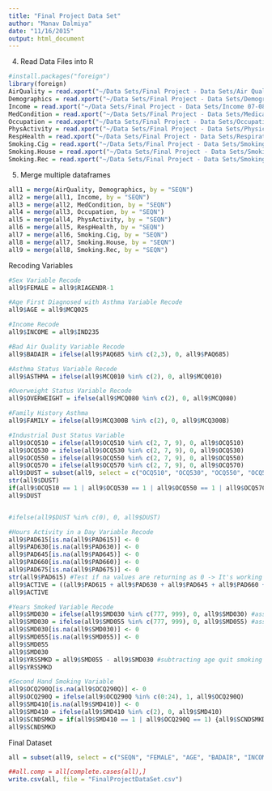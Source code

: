 ```yaml
---
title: "Final Project Data Set"
author: "Manav Dalmiya"
date: "11/16/2015"
output: html_document
---
```

4. Read Data Files into R
```r
#install.packages("foreign")    
library(foreign)   
AirQuality = read.xport("~/Data Sets/Final Project - Data Sets/Air Quality 07-08.xpt")
Demographics = read.xport("~/Data Sets/Final Project - Data Sets/Demographics 07-08.xpt")
Income = read.xport("~/Data Sets/Final Project - Data Sets/Income 07-08.xpt")
MedCondition = read.xport("~/Data Sets/Final Project - Data Sets/Medical Conditions 07-08.xpt")
Occupation = read.xport("~/Data Sets/Final Project - Data Sets/Occupation 07-08.xpt")
PhysActivity = read.xport("~/Data Sets/Final Project - Data Sets/Physical Activity 07-08.xpt")
RespHealth = read.xport("~/Data Sets/Final Project - Data Sets/Respiratory Health 07-08.xpt")
Smoking.Cig = read.xport("~/Data Sets/Final Project - Data Sets/Smoking (Cig Use) 07-08.xpt")
Smoking.House = read.xport("~/Data Sets/Final Project - Data Sets/Smoking (Household) 07-08.xpt")
Smoking.Rec = read.xport("~/Data Sets/Final Project - Data Sets/Smoking (Recent Use) 07-08.xpt")
```

5. Merge multiple dataframes
```r
all1 = merge(AirQuality, Demographics, by = "SEQN")
all2 = merge(all1, Income, by = "SEQN")
all3 = merge(all2, MedCondition, by = "SEQN")
all4 = merge(all3, Occupation, by = "SEQN")
all5 = merge(all4, PhysActivity, by = "SEQN")
all6 = merge(all5, RespHealth, by = "SEQN")
all7 = merge(all6, Smoking.Cig, by = "SEQN")
all8 = merge(all7, Smoking.House, by = "SEQN")
all9 = merge(all8, Smoking.Rec, by = "SEQN")
```

Recoding Variables
```r
#Sex Variable Recode
all9$FEMALE = all9$RIAGENDR-1 

#Age First Diagnosed with Asthma Variable Recode
all9$AGE = all9$MCQ025

#Income Recode
all9$INCOME = all9$IND235

#Bad Air Quality Variable Recode
all9$BADAIR = ifelse(all9$PAQ685 %in% c(2,3), 0, all9$PAQ685)

#Asthma Status Variable Recode
all9$ASTHMA = ifelse(all9$MCQ010 %in% c(2), 0, all9$MCQ010)

#Overweight Status Variable Recode
all9$OVERWEIGHT = ifelse(all9$MCQ080 %in% c(2), 0, all9$MCQ080)

#Family History Asthma
all9$FAMILY = ifelse(all9$MCQ300B %in% c(2), 0, all9$MCQ300B)

#Industrial Dust Status Variable
all9$OCQ510 = ifelse(all9$OCQ510 %in% c(2, 7, 9), 0, all9$OCQ510)
all9$OCQ530 = ifelse(all9$OCQ530 %in% c(2, 7, 9), 0, all9$OCQ530)
all9$OCQ550 = ifelse(all9$OCQ550 %in% c(2, 7, 9), 0, all9$OCQ550)
all9$OCQ570 = ifelse(all9$OCQ570 %in% c(2, 7, 9), 0, all9$OCQ570)
all9$DUST = subset(all9, select = c("OCQ510", "OCQ530", "OCQ550", "OCQ570"))
str(all9$DUST) 
if(all9$OCQ510 == 1 | all9$OCQ530 == 1 | all9$OCQ550 == 1 | all9$OCQ570 == 1) {all9$DUST = 1} #Not working
all9$DUST


#ifelse(all9$DUST %in% c(0), 0, all9$DUST)

#Hours Activity in a Day Variable Recode
all9$PAD615[is.na(all9$PAD615)] <- 0
all9$PAD630[is.na(all9$PAD630)] <- 0
all9$PAD645[is.na(all9$PAD645)] <- 0
all9$PAD660[is.na(all9$PAD660)] <- 0
all9$PAD675[is.na(all9$PAD675)] <- 0
str(all9$PAD615) #Test if na values are returning as 0 -> It's working
all9$ACTIVE = ((all9$PAD615 + all9$PAD630 + all9$PAD645 + all9$PAD660 + all9$PAD675)/60) 
all9$ACTIVE

#Years Smoked Variable Recode
all9$SMD030 = ifelse(all9$SMD030 %in% c(777, 999), 0, all9$SMD030) #assuming all refused and don't knows are 0 (i.e. have never smoked)
all9$SMD030 = ifelse(all9$SMD055 %in% c(777, 999), 0, all9$SMD055) #assuming all refused and don't knows are 0 (i.e. have never smoked)
all9$SMD030[is.na(all9$SMD030)] <- 0
all9$SMD055[is.na(all9$SMD055)] <- 0
all9$SMD055
all9$SMD030
all9$YRSSMKD = all9$SMD055 - all9$SMD030 #subtracting age quit smoking from age started smoking
all9$YRSSMKD

#Second Hand Smoking Variable
all9$OCQ290Q[is.na(all9$OCQ290Q)] <- 0
all9$OCQ290Q = ifelse(all9$OCQ290Q %in% c(0:24), 1, all9$OCQ290Q)
all9$SMD410[is.na(all9$SMD410)] <- 0
all9$SMD410 = ifelse(all9$SMD410 %in% c(2), 0, all9$SMD410)
all9$SCNDSMKD = if(all9$SMD410 == 1 | all9$OCQ290Q == 1) {all9$SCNDSMKD = 1} #Not working
all9$SCNDSMKD
```

Final Dataset 
```r
all = subset(all9, select = c("SEQN", "FEMALE", "AGE", "BADAIR", "INCOME", "ASTHMA", "OVERWEIGHT", "FAMILY", "DUST", "ACTIVE", "YRSSMKD", "SCNDSMKD"))

##all.comp = all[complete.cases(all),]
write.csv(all, file = "FinalProjectDataSet.csv") 
```


